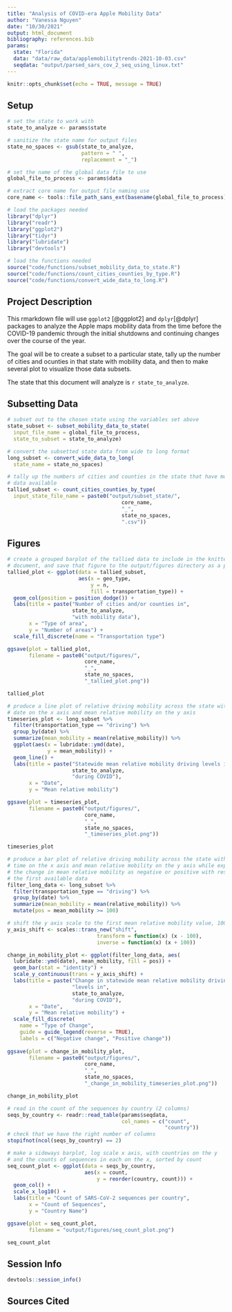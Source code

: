 ```yaml
---
title: "Analysis of COVID-era Apple Mobility Data"
author: "Vanessa Nguyen"
date: "10/30/2021"
output: html_document
bibliography: references.bib
params:
  state: "Florida"
  data: "data/raw_data/applemobilitytrends-2021-10-03.csv"
  seqdata: "output/parsed_sars_cov_2_seq_using_linux.txt"
---
```


```r
knitr::opts_chunk$set(echo = TRUE, message = TRUE)
```

## Setup

```r
# set the state to work with
state_to_analyze <- params$state

# sanitize the state name for output files
state_no_spaces <- gsub(state_to_analyze,
                        pattern = " ",
                        replacement = "_")

# set the name of the global data file to use
global_file_to_process <- params$data

# extract core name for output file naming use
core_name <- tools::file_path_sans_ext(basename(global_file_to_process))
```

```r
# load the packages needed
library("dplyr")
library("readr")
library("ggplot2")
library("tidyr")
library("lubridate")
library("devtools")

# load the functions needed
source("code/functions/subset_mobility_data_to_state.R")
source("code/functions/count_cities_counties_by_type.R")
source("code/functions/convert_wide_data_to_long.R")
```

## Project Description

This rmarkdown file will use `ggplot2` [@ggplot2] and `dplyr`[@dplyr] packages to analyze the Apple maps mobility data from the time before the COVID-19 pandemic through the initial shutdowns and continuing changes over the course of the year.

The goal will be to create a subset to a particular state, tally up the number of cities and ocunties in that state with mobility data, and then to make several plot to visualize those data subsets.

The state that this document will analyze is `r state_to_analyze`.

## Subsetting Data

```r
# subset out to the chosen state using the variables set above
state_subset <- subset_mobility_data_to_state(
  input_file_name = global_file_to_process,
  state_to_subset = state_to_analyze)
```

```r
# convert the subsetted state data from wide to long format
long_subset <- convert_wide_data_to_long(
  state_name = state_no_spaces)
```

```r
# tally up the numbers of cities and counties in the state that have mobility
# data available
tallied_subset <- count_cities_counties_by_type(
  input_state_file_name = paste0("output/subset_state/",
                                     core_name,
                                     "_",
                                     state_no_spaces,
                                     ".csv"))
```

## Figures

```r
# create a grouped barplot of the tallied data to include in the knitted
# document, and save that figure to the output/figures directory as a png
tallied_plot <- ggplot(data = tallied_subset,
                       aes(x = geo_type,
                           y = n,
                           fill = transportation_type)) +
  geom_col(position = position_dodge()) +
  labs(title = paste("Number of cities and/or counties in",
                     state_to_analyze,
                     "with mobility data"),
       x = "Type of area",
       y = "Number of areas") +
  scale_fill_discrete(name = "Transportation type")

ggsave(plot = tallied_plot,
       filename = paste0("output/figures/",
                         core_name,
                         "_",
                         state_no_spaces,
                         "_tallied_plot.png"))

tallied_plot
```

```r
# produce a line plot of relative driving mobility across the state with
# date on the x axis and mean relative mobility on the y axis
timeseries_plot <- long_subset %>%
  filter(transportation_type == "driving") %>%
  group_by(date) %>%
  summarize(mean_mobility = mean(relative_mobility)) %>%
  ggplot(aes(x = lubridate::ymd(date),
             y = mean_mobility)) +
  geom_line() +
  labs(title = paste("Statewide mean relative mobility driving levels in",
                     state_to_analyze,
                     "during COVID"),
       x = "Date",
       y = "Mean relative mobility")

ggsave(plot = timeseries_plot,
       filename = paste0("output/figures/",
                         core_name,
                         "_",
                         state_no_spaces,
                         "_timeseries_plot.png"))

timeseries_plot
```

```r
# produce a bar plot of relative driving mobility across the state with
# time on the x axis and mean relative mobility on the y axis while expressing
# the change in mean relative mobility as negative or positive with respect to
# the first available data
filter_long_data <- long_subset %>%
  filter(transportation_type == "driving") %>%
  group_by(date) %>%
  summarize(mean_mobility = mean(relative_mobility)) %>%
  mutate(pos = mean_mobility >= 100)

# shift the y axis scale to the first mean relative mobility value, 100
y_axis_shift <- scales::trans_new("shift",
                             transform = function(x) (x - 100),
                             inverse = function(x) (x + 100))

change_in_mobility_plot <- ggplot(filter_long_data, aes(
  lubridate::ymd(date), mean_mobility, fill = pos)) +
  geom_bar(stat = "identity") +
  scale_y_continuous(trans = y_axis_shift) +
  labs(title = paste("Change in statewide mean relative mobility driving",
                     "levels in",
                     state_to_analyze,
                     "during COVID"),
       x = "Date",
       y = "Mean relative mobility") +
  scale_fill_discrete(
    name = "Type of Change",
    guide = guide_legend(reverse = TRUE),
    labels = c("Negative change", "Positive change"))
  
ggsave(plot = change_in_mobility_plot,
       filename = paste0("output/figures/",
                         core_name,
                         "_",
                         state_no_spaces,
                         "_change_in_mobility_timeseries_plot.png"))

change_in_mobility_plot
```

```r
# read in the count of the sequences by country (2 columns)
seqs_by_country <- readr::read_table(params$seqdata,
                                     col_names = c("count",
                                                   "country"))
# check that we have the right number of columns
stopifnot(ncol(seqs_by_country) == 2)

# make a sideways barplot, log scale x axis, with countries on the y
# and the counts of sequences in each on the x, sorted by count
seq_count_plot <- ggplot(data = seqs_by_country,
                         aes(x = count,
                             y = reorder(country, count))) +
  geom_col() +
  scale_x_log10() +
  labs(title = "Count of SARS-CoV-2 sequences per country",
       x = "Count of Sequences",
       y = "Country Name")

ggsave(plot = seq_count_plot,
       filename = "output/figures/seq_count_plot.png")

seq_count_plot
```

## Session Info

```r
devtools::session_info()
```

## Sources Cited

